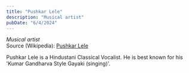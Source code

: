 ```yaml
---
title: "Pushkar Lele"
description: "Musical artist"
pubDate: "6/4/2024"
---
```


*Musical artist*  
Source (Wikipedia): [Pushkar Lele][1]

Pushkar Lele is a Hindustani Classical Vocalist. He is best known for his 'Kumar Gandharva Style Gayaki (singing)'.

[1]: https://en.wikipedia.org/wiki/Pushkar_Lele
